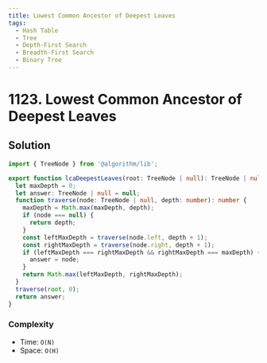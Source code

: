 ```yaml
---
title: Lowest Common Ancestor of Deepest Leaves
tags:
  - Hash Table
  - Tree
  - Depth-First Search
  - Breadth-First Search
  - Binary Tree
---
```


# 1123. Lowest Common Ancestor of Deepest Leaves

<Badges>
  <LevelBadge level="medium" />
  <TopicBadge name="Hash Table" slug="hash-table" />
  <TopicBadge name="Tree" slug="tree" />
  <TopicBadge name="Depth-First Search" slug="depth-first-search" />
  <TopicBadge name="Breadth-First Search" slug="breadth-first-search" />
  <TopicBadge name="Binary Tree" slug="binary-tree" />
</Badges>

## Solution

```typescript filename="solution.ts" copy
import { TreeNode } from '@algorithm/lib';

export function lcaDeepestLeaves(root: TreeNode | null): TreeNode | null {
  let maxDepth = 0;
  let answer: TreeNode | null = null;
  function traverse(node: TreeNode | null, depth: number): number {
    maxDepth = Math.max(maxDepth, depth);
    if (node === null) {
      return depth;
    }
    const leftMaxDepth = traverse(node.left, depth + 1);
    const rightMaxDepth = traverse(node.right, depth + 1);
    if (leftMaxDepth === rightMaxDepth && rightMaxDepth === maxDepth) {
      answer = node;
    }
    return Math.max(leftMaxDepth, rightMaxDepth);
  }
  traverse(root, 0);
  return answer;
}
```

### Complexity

- Time: `O(N)`
- Space: `O(H)`

<ProblemLink
  codingSite="leetcode"
  href="https://leetcode.com/problems/lowest-common-ancestor-of-deepest-leaves"
  title="Lowest Common Ancestor of Deepest Leaves"
/>
